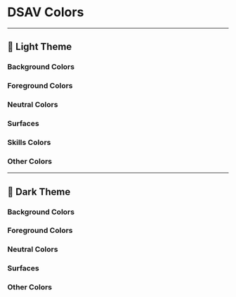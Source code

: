 
<Meta title="Foundations/2. DSAV colors" />

# DSAV Colors

---

## 🎨 Light Theme

<div class='light'>

### Background Colors
<ColorPalette>
  <ColorItem title="Primary 1" colors={{ '--light-background-primary1': '#D4D4EC' }} />
  <ColorItem title="Primary 2" colors={{ '--light-background-primary2': '#C4D6FF' }} />
  <ColorItem title="Primary 3" colors={{ '--light-background-primary3': '#D6EDF1' }} />
  <ColorItem title="Accent" colors={{ '--light-background-accent': '#FCE3F1' }} />
  <ColorItem title="Success" colors={{ '--light-background-success': '#BDDECA' }} />
  <ColorItem title="Info" colors={{ '--light-background-info': '#B8DAFC' }} />
  <ColorItem title="Warn" colors={{ '--light-background-warn': '#F4CEB8' }} />
  <ColorItem title="Error" colors={{ '--light-background-error': '#F9CACC' }} />
  <ColorItem title="Critical" colors={{ '--light-background-critical': '#ECE5FD' }} />
  <ColorItem title="Neutral" colors={{ '--light-background-neutral': '#E9EAEA' }} />
</ColorPalette>

### Foreground Colors
<ColorPalette>
  <ColorItem title="Primary 1" colors={{ '--light-foreground-primary1': '#2929A2' }} />
  <ColorItem title="Primary 2" colors={{ '--light-foreground-primary2': '#1B397C' }} />
  <ColorItem title="Primary 3" colors={{ '--light-foreground-primary3': '#2D6F7E' }} />
  <ColorItem title="Accent" colors={{ '--light-foreground-accent': '#C9006E' }} />
  <ColorItem title="Success" colors={{ '--light-foreground-success': '#0F4625' }} />
  <ColorItem title="Info" colors={{ '--light-foreground-info': '#003C79' }} />
  <ColorItem title="Warn" colors={{ '--light-foreground-warn': '#6B2800' }} />
  <ColorItem title="Error" colors={{ '--light-foreground-error': '#800108' }} />
  <ColorItem title="Critical" colors={{ '--light-foreground-critical': '#7040F1' }} />
  <ColorItem title="Neutral" colors={{ '--light-foreground-neutral': '#666769' }} />
</ColorPalette>

### Neutral Colors
<ColorPalette>
  <ColorItem title="Base" colors={{ '--base': '#14171A' }} />
  <ColorItem title="Title" colors={{ '--title': '#14171AEB' }} />
  <ColorItem title="Text 1" colors={{ '--text1': '#14171ACC' }} />
  <ColorItem title="Text 2" colors={{ '--text2': '#14171AA3' }} />
  <ColorItem title="Icon" colors={{ '--icon': '#14171A7A' }} />
  <ColorItem title="Divider" colors={{ '--divider': '#14171A5C' }} />
  <ColorItem title="Stroke" colors={{ '--stroke': '#14171A29' }} />
  <ColorItem title="Contrast Foreground" colors={{ '--contrast-foreground': '#FAFAFAEB' }} />
  <ColorItem title="Selected Disabled Foreground" colors={{ '--selected-disabled-foreground': '#14171ACC' }} />
  <ColorItem title="Unselected Disabled Foreground" colors={{ '--unselected-disabled-foreground': '#14171AA3' }} />
</ColorPalette>

### Surfaces
<ColorPalette>
  <ColorItem title="Surface Background" colors={{ '--surface-background': '#F6F6F6' }} />
  <ColorItem title="Card" colors={{ '--card': '#FEFEFE' }} />
  <ColorItem title="Card 2" colors={{ '--card2': '#FAFAFA' }} />
  <ColorItem title="Dialog" colors={{ '--dialog': '#FDFDFD' }} />
  <ColorItem title="Selected Disabled Background" colors={{ '--selected-disabled-background': '#14171A29' }} />
  <ColorItem title="Unselected Disabled Background" colors={{ '--unselected-disabled-background': '#14171A0A' }} />
  <ColorItem title="Transparency" colors={{ '--transparency': '#14171AA3' }} />
</ColorPalette>

### Skills Colors
<ColorPalette>
  <ColorItem title="Skill 1" colors={{ '--skill1': '#7216D4' }} />
  <ColorItem title="Skill 2" colors={{ '--skill2': '#9E0592' }} />
  <ColorItem title="Skill 3" colors={{ '--skill3': '#2338D1' }} />
  <ColorItem title="Skill 4" colors={{ '--skill4': '#AF0E36' }} />
  <ColorItem title="Skill 5" colors={{ '--skill5': '#8936FF' }} />
  <ColorItem title="Skill 6" colors={{ '--skill6': '#3A52FF' }} />
  <ColorItem title="Skill 7" colors={{ '--skill7': '#DA46CF' }} />
  <ColorItem title="Skill 8" colors={{ '--skill8': '#EA2354' }} />
  <ColorItem title="Skill 9" colors={{ '--skill9': '#3D1575' }} />
  <ColorItem title="Skill 10" colors={{ '--skill10': '#0F2099' }} />
  <ColorItem title="Skill 11" colors={{ '--skill11': '#690F62' }} />
  <ColorItem title="Skill 12" colors={{ '--skill12': '#721129' }} />
</ColorPalette>

### Other Colors
<ColorPalette>
  <ColorItem title="Other Background Base" colors={{ '--other-background-base': '#FFFFFF' }} />
  <ColorItem title="Other Background Event Date" colors={{ '--other-background-event-date': '#B8DAFC80' }} />
  <ColorItem title="Other Border Skill Card" colors={{ '--other-border-skill-card': '#D9D9DA' }} />
</ColorPalette>

</div>

---

## 🎨 Dark Theme

<div class='dark'>

### Background Colors
<ColorPalette>
  <ColorItem title="Primary 1" colors={{ '--dark-background-primary1': '#4C4CB2' }} />
  <ColorItem title="Primary 2" colors={{ '--dark-background-primary2': '#2853B4' }} />
  <ColorItem title="Primary 3" colors={{ '--dark-background-primary3': '#388A9B' }} />
  <ColorItem title="Accent" colors={{ '--dark-background-accent': '#E92B93' }} />
  <ColorItem title="Success" colors={{ '--dark-background-success': '#166735' }} />
  <ColorItem title="Info" colors={{ '--dark-background-info': '#0057B0' }} />
  <ColorItem title="Warn" colors={{ '--dark-background-warn': '#9C3900' }} />
  <ColorItem title="Error" colors={{ '--dark-background-error': '#B6010B' }} />
  <ColorItem title="Critical" colors={{ '--dark-background-critical': '#8B64F4' }} />
  <ColorItem title="Neutral" colors={{ '--dark-background-neutral': '#7E7F81' }} />
</ColorPalette>

### Foreground Colors
<ColorPalette>
  <ColorItem title="Primary 1" colors={{ '--light-background-primary1': '#000091' }} />
  <ColorItem title="Primary 2" colors={{ '--light-background-primary2': '#142A5B' }} />
  <ColorItem title="Primary 3" colors={{ '--light-background-primary3': '#10272D' }} />
  <ColorItem title="Accent" colors={{ '--light-background-accent': '#4D002A' }} />
  <ColorItem title="Success" colors={{ '--light-background-success': '#0B331B' }} />
  <ColorItem title="Info" colors={{ '--light-background-info': '#002C59' }} />
  <ColorItem title="Warn" colors={{ '--light-background-warn': '#4F1D00' }} />
  <ColorItem title="Error" colors={{ '--light-background-error': '#610006' }} />
  <ColorItem title="Critical" colors={{ '--light-background-critical': '#271066' }} />
  <ColorItem title="Neutral" colors={{ '--light-background-neutral': '#222527' }} />
</ColorPalette>

### Neutral Colors
<ColorPalette>
  <ColorItem title="Base" colors={{ '--base': '#FAFAFA' }} />
  <ColorItem title="Title" colors={{ '--title': '#FAFAFAEB' }} />
  <ColorItem title="Text 1" colors={{ '--text1': '#FAFAFACC' }} />
  <ColorItem title="Text 2" colors={{ '--text2': '#FAFAFAA3' }} />
  <ColorItem title="Icon" colors={{ '--icon': '#FAFAFA7A' }} />
  <ColorItem title="Divider" colors={{ '--divider': '#FAFAFA5C' }} />
  <ColorItem title="Stroke" colors={{ '--stroke': '#FAFAFA29' }} />
  <ColorItem title="Contrast Foreground" colors={{ '--contrast-foreground': '#14171AEB' }} />
  <ColorItem title="Selected Disabled Foreground" colors={{ '--selected-disabled-foreground': '#FAFAFACC' }} />
  <ColorItem title="Unselected Disabled Foreground" colors={{ '--unselected-disabled-foreground': '#FAFAFAA3' }} />
</ColorPalette>

### Surfaces
<ColorPalette>
  <ColorItem title="Surface Background" colors={{ '--surface-background': '#F6F6F6' }} />
  <ColorItem title="Card" colors={{ '--card': '#14171A' }} />
  <ColorItem title="Card 2" colors={{ '--card2': '#25272B' }} />
  <ColorItem title="Dialog" colors={{ '--dialog': '#14171A' }} />
  <ColorItem title="Selected Disabled Background" colors={{ '--selected-disabled-background': '#FAFAFA29' }} />
  <ColorItem title="Unselected Disabled Background" colors={{ '--unselected-disabled-background': '#FAFAFA0A' }} />
  <ColorItem title="Transparency" colors={{ '--transparency': '#FAFAFAA3' }} />
</ColorPalette>

### Other Colors
<ColorPalette>
  <ColorItem title="Other Background Base" colors={{ '--other-background-base': '#14171A' }} />
</ColorPalette>

</div>